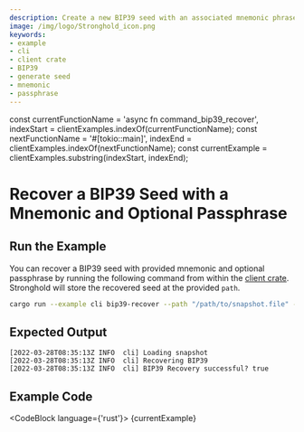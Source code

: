 ```yaml
---
description: Create a new BIP39 seed with an associated mnemonic phrase in the available languages.
image: /img/logo/Stronghold_icon.png
keywords:
- example
- cli
- client crate
- BIP39
- generate seed
- mnemonic
- passphrase
---
```

const currentFunctionName = 'async fn command_bip39_recover', indexStart = clientExamples.indexOf(currentFunctionName);
const nextFunctionName = '#[tokio::main]', indexEnd = clientExamples.indexOf(nextFunctionName);
const currentExample = clientExamples.substring(indexStart, indexEnd);

# Recover a BIP39 Seed with a Mnemonic and Optional Passphrase

## Run the Example

You can recover a BIP39 seed with provided mnemonic and optional passphrase by running the following command from within
the [client crate](https://github.com/iotaledger/stronghold.rs/tree/dev/client). Stronghold will store the recovered
seed at the provided `path`.

```bash
cargo run --example cli bip39-recover --path "/path/to/snapshot.file" --client-path "client-path-0" --key "passphrase-for-snapshot" --mnemonic "けさき　にんか　せっさたくま　よかん　たいまつばな　ちんもく　そだてる　ふっこく　せっさたくま　しゃおん　そがい　つうはん　まなぶ　りくぐん　さのう" --passphrase "mnemonic-passphrase-if-present" --vault-path "vault-path" --record-path "record-path"
```

## Expected Output

```plaintext
[2022-03-28T08:35:13Z INFO  cli] Loading snapshot
[2022-03-28T08:35:13Z INFO  cli] Recovering BIP39
[2022-03-28T08:35:13Z INFO  cli] BIP39 Recovery successful? true
```

## Example Code

<CodeBlock language={'rust'}>
    {currentExample}
</CodeBlock>
